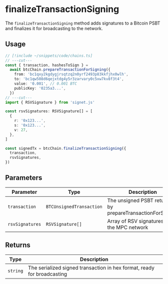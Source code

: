 
# finalizeTransactionSigning

The `finalizeTransactionSigning` method adds signatures to a Bitcoin PSBT and finalizes it for broadcasting to the network.

## Usage

```ts twoslash
// [!include ~/snippets/code/chains.ts]
// ---cut---
const { transaction, hashesToSign } =
  await btcChain.prepareTransactionForSigning({
    from: 'bc1qxy2kgdygjrsqtzq2n0yrf2493p83kkfjhx0wlh',
    to: 'bc1qw508d6qejxtdg4y5r3zarvary0c5xw7kv8f3t4',
    value: '0.001', // 0.001 BTC
    publicKey: '0235a3...',
  })
// ---cut---
import { RSVSignature } from 'signet.js'

const rsvSignatures: RSVSignature[] = [
  {
    r: '0x123...',
    s: '0x123...',
    v: 27,
  },
]

const signedTx = btcChain.finalizeTransactionSigning({
  transaction,
  rsvSignatures,
})
```

## Parameters

| Parameter       | Type                     | Description                                                |
| --------------- | ------------------------ | ---------------------------------------------------------- |
| `transaction`   | `BTCUnsignedTransaction` | The unsigned PSBT returned by prepareTransactionForSigning |
| `rsvSignatures` | `RSVSignature[]`         | Array of RSV signatures from the MPC network               |

## Returns

| Type     | Description                                                             |
| -------- | ----------------------------------------------------------------------- |
| `string` | The serialized signed transaction in hex format, ready for broadcasting |
